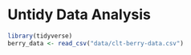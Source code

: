 # Untidy Data Analysis

```r
library(tidyverse)
berry_data <- read_csv("data/clt-berry-data.csv")
```